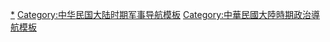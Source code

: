 {{Navbox
|name = 民国军阀
|title = [[File:Flag of China (1912–1928).svg|25px]] [[民国军阀|中華民國北洋政府时期]]（1912年－1928年）
|state = {{{state|autocollapse}}}
|bodyclass = hlist
 |image =  [[File:Twelve Symbols national emblem of China.svg|100px]]
|group1 = 北洋军阀
|list1 = 
* [[袁世凯]]
* [[皖系]]（[[段祺瑞]]等）
* [[直系]]（[[馮國璋]]、[[曹錕]]、[[吳佩孚]]、[[齐燮元]]等）
* [[奉系]]（[[张作霖]]、[[張宗昌]]、[[张学良]]等）
* [[西北军|冯系]]（[[冯玉祥]]等）
* [[晉系]]（[[閻錫山]]、[[傅作義]]等）
 
|group2 = 南方军阀
|list2 = 
* [[滇系軍閥|滇系]]
* [[舊桂系]]
* [[新桂系]]
* [[粤系]]
* [[中國國民黨|國民黨]]
* [[中国共产党|共产党]]
* [[川军]]等
 
|group3 = 主要事件
|list3 = 
* [[北洋政府]]建立（1912）
* [[宋教仁]]遇刺（1912）
* [[中华民国第一届国会|初年国会]]（1913）
* [[二次革命]]（1913）
* 解散[[國民黨 (1912年)|国民党]]（1913）
* [[西姆拉條約|西姆拉会议]]（1913 - 1914）
* [[第一次世界大戰對中國的影響|第一次世界大战]]（1914 - 1917）
* [[二十一条]]（1915）
* 《[[新青年]]》创刊
* [[新文化运动]]（1915-1919）
* [[中華帝國|洪宪帝制]]（1915–1916）
* [[護國戰爭]]（1915–1916）
* [[袁世凱]]去世（1916）
* [[府院之争]]（1916 - 1917）
* [[對德宣戰案]]（1917）
* [[張勳復辟]]（1917）
* [[護法運動]]（1917–1922）
* [[川军|西南军阀混战]]（1917 - 1933）
* [[中華民國第二屆國會|安福国会]]（1918）
* [[西伯利亚干涉]]（1918–1920）
* [[巴黎和会 (1919年)|巴黎和会]]（1919）
* [[1919年中國南北和平談判|南北议和]]（1919）
* [[五四运动]]（1919）
* [[外蒙古撤销自治|佔領外蒙並撤治]]（1919–1921）
* [[直皖戰爭|直皖战争]]（1920）
* [[琿春事件]]（1920）
* [[第一次粤桂战争]]（1920）
* [[中华民国第三届国会|新新国会]]难产（1920 - 1922）
* [[武昌兵变]]（1921）
* [[第二次粤桂战争]]（1921）
* [[第一次直奉戰爭]]（1922）
* [[六一六事变]]（1922）
* [[九江兵变]]（1922）
* [[二七大罷工|二七惨案]]（1922）
* [[曹錕]]贿选（1923）
* [[江浙战争]]（1924）
* [[第二次直奉戰爭]]（1924）
* [[甲子兵变]]（1924）
* [[中華民國臨時政府 (段祺瑞)|临时政府]]（1924）
* [[善后会议]]（1925）
* [[第二次江浙战争]]（1925）
* [[第一次滇桂戰爭|滇桂战争]]（1925）
* [[国民革命军东征]] (1925) 
* [[五卅运动]]（1925）
* [[反奉战争]]（1925–1926）
* [[大沽口事件]]（1926）
* [[三一八惨案]]（1926）
* [[國民革命軍北伐]]（1926–1928）
* [[宁汉战争]] (1927) 
* [[五三慘案]]（1928）
* [[皇姑屯事件]]（1928）
* [[东北易帜]]（1928）
|below = 参见：[[中華民國北洋政府時期內戰戰鬥列表]]
}}<noinclude>
[[Category:民国军阀|*]]
[[Category:中华民国大陆时期军事导航模板]]
[[Category:中華民國大陸時期政治導航模板]]
</noinclude>